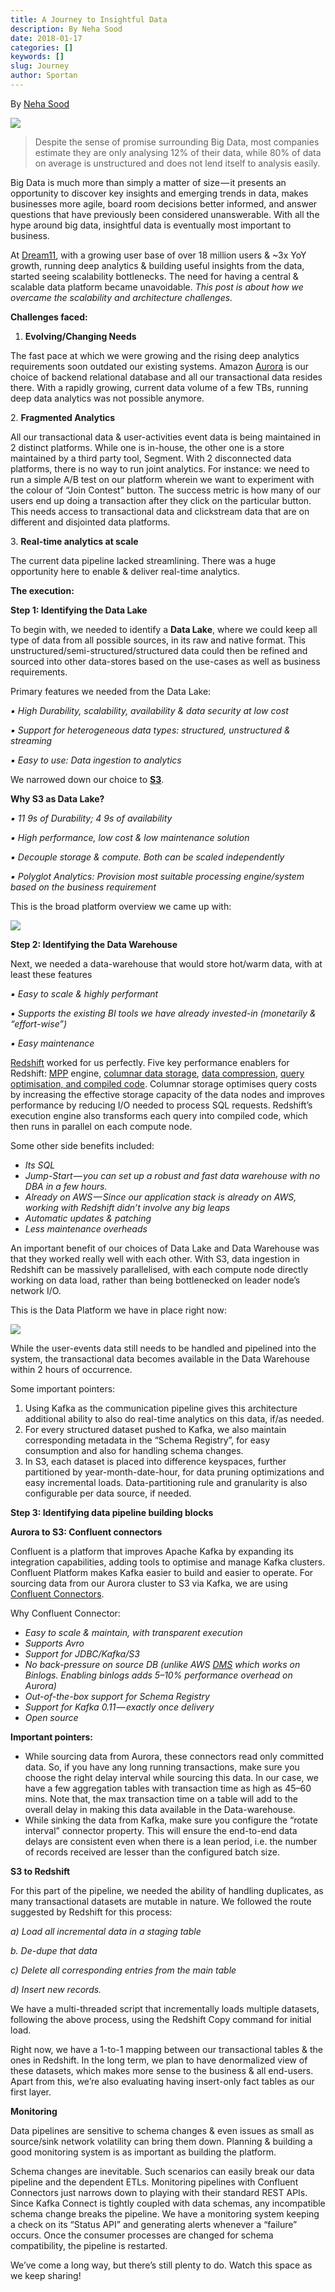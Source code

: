 ```yaml
---
title: A Journey to Insightful Data
description: By Neha Sood
date: 2018-01-17
categories: []
keywords: []
slug: Journey
author: Sportan
---
```


By [Neha Sood](https://www.linkedin.com/in/neha-sood-60719013/)

![](/a.jpg)

> Despite the sense of promise surrounding Big Data, most companies estimate they are only analysing 12% of their data, while 80% of data on average is unstructured and does not lend itself to analysis easily.

Big Data is much more than simply a matter of size — it presents an opportunity to discover key insights and emerging trends in data, makes businesses more agile, board room decisions better informed, and answer questions that have previously been considered unanswerable. With all the hype around big data, insightful data is eventually most important to business.

<!--truncate-->

At [Dream11](https://www.dream11.com/), with a growing user base of over 18 million users & ~3x YoY growth, running deep analytics & building useful insights from the data, started seeing scalability bottlenecks. The need for having a central & scalable data platform became unavoidable. _This post is about how we overcame the scalability and architecture challenges._

**Challenges faced:**

1. **Evolving/Changing Needs**

The fast pace at which we were growing and the rising deep analytics requirements soon outdated our existing systems. Amazon [Aurora](https://aws.amazon.com/rds/aurora) is our choice of backend relational database and all our transactional data resides there. With a rapidly growing, current data volume of a few TBs, running deep data analytics was not possible anymore.

2\. **Fragmented Analytics**

All our transactional data & user-activities event data is being maintained in 2 distinct platforms. While one is in-house, the other one is a store maintained by a third party tool, Segment. With 2 disconnected data platforms, there is no way to run joint analytics. For instance: we need to run a simple A/B test on our platform wherein we want to experiment with the colour of “Join Contest” button. The success metric is how many of our users end up doing a transaction after they click on the particular button. This needs access to transactional data and clickstream data that are on different and disjointed data platforms.

3\. **Real-time analytics at scale**

The current data pipeline lacked streamlining. There was a huge opportunity here to enable & deliver real-time analytics.

**The execution:**

**Step 1: Identifying the Data Lake**

To begin with, we needed to identify a **Data Lake**, where we could keep all type of data from all possible sources, in its raw and native format. This unstructured/semi-structured/structured data could then be refined and sourced into other data-stores based on the use-cases as well as business requirements.

Primary features we needed from the Data Lake:

_▪ High Durability, scalability, availability & data security at low cost_

_▪ Support for heterogeneous data types: structured, unstructured & streaming_

_▪ Easy to use: Data ingestion to analytics_

We narrowed down our choice to [**S3**](http://aws.amazon.com/s3).

**Why S3 as Data Lake?**

_▪ 11 9s of Durability; 4 9s of availability_

_▪ High performance, low cost & low maintenance solution_

_▪ Decouple storage & compute. Both can be scaled independently_

_▪ Polyglot Analytics: Provision most suitable processing engine/system based on the business requirement_

This is the broad platform overview we came up with:

![](/src/assets/a.jpg)

**Step 2: Identifying the Data Warehouse**

Next, we needed a data-warehouse that would store hot/warm data, with at least these features

_▪ Easy to scale & highly performant_

_▪ Supports the existing BI tools we have already invested-in (monetarily & “effort-wise”)_

_▪ Easy maintenance_

[Redshift](https://aws.amazon.com/documentation/redshift/) worked for us perfectly. Five key performance enablers for Redshift: [MPP](https://en.wikipedia.org/wiki/Massively_parallel) engine, [columnar data storage](http://docs.aws.amazon.com/redshift/latest/dg/c_columnar_storage_disk_mem_mgmnt.html), [data compression](https://aws.amazon.com/blogs/aws/data-compression-improvements-in-amazon-redshift/), [query optimisation, and compiled code](http://docs.aws.amazon.com/redshift/latest/dg/c-query-planning.html). Columnar storage optimises query costs by increasing the effective storage capacity of the data nodes and improves performance by reducing I/O needed to process SQL requests. Redshift’s execution engine also transforms each query into compiled code, which then runs in parallel on each compute node.

Some other side benefits included:

- _Its SQL_
- _Jump-Start — you can set up a robust and fast data warehouse with no DBA in a few hours._
- _Already on AWS — Since our application stack is already on AWS, working with Redshift didn’t involve any big leaps_
- _Automatic updates & patching_
- _Less maintenance overheads_

An important benefit of our choices of Data Lake and Data Warehouse was that they worked really well with each other. With S3, data ingestion in Redshift can be massively parallelised, with each compute node directly working on data load, rather than being bottlenecked on leader node’s network I/O.

This is the Data Platform we have in place right now:

![](/a.jpg)

While the user-events data still needs to be handled and pipelined into the system, the transactional data becomes available in the Data Warehouse within 2 hours of occurrence.

Some important pointers:

1.  Using Kafka as the communication pipeline gives this architecture additional ability to also do real-time analytics on this data, if/as needed.
2.  For every structured dataset pushed to Kafka, we also maintain corresponding metadata in the “Schema Registry”, for easy consumption and also for handling schema changes.
3.  In S3, each dataset is placed into difference keyspaces, further partitioned by year-month-date-hour, for data pruning optimizations and easy incremental loads. Data-partitioning rule and granularity is also configurable per data source, if needed.

**Step 3: Identifying data pipeline building blocks**

**Aurora to S3: Confluent connectors**

Confluent is a platform that improves Apache Kafka by expanding its integration capabilities, adding tools to optimise and manage Kafka clusters. Confluent Platform makes Kafka easier to build and easier to operate. For sourcing data from our Aurora cluster to S3 via Kafka, we are using [Confluent Connectors](https://www.confluent.io/product/connectors/).

Why Confluent Connector:

- _Easy to scale & maintain, with transparent execution_
- _Supports Avro_
- _Support for JDBC/Kafka/S3_
- _No back-pressure on source DB (unlike AWS_ [_DMS_](https://aws.amazon.com/dms/) _which works on Binlogs. Enabling binlogs adds 5–10% performance overhead on Aurora)_
- _Out-of-the-box support for Schema Registry_
- _Support for Kafka 0.11 — exactly once delivery_
- _Open source_

**Important pointers:**

- While sourcing data from Aurora, these connectors read only committed data. So, if you have any long running transactions, make sure you choose the right delay interval while sourcing this data. In our case, we have a few aggregation tables with transaction time as high as 45–60 mins. Note that, the max transaction time on a table will add to the overall delay in making this data available in the Data-warehouse.
- While sinking the data from Kafka, make sure you configure the “rotate interval” connector property. This will ensure the end-to-end data delays are consistent even when there is a lean period, i.e. the number of records received are lesser than the configured batch size.

**S3 to Redshift**

For this part of the pipeline, we needed the ability of handling duplicates, as many transactional datasets are mutable in nature. We followed the route suggested by Redshift for this process:

_a) Load all incremental data in a staging table_

_b. De-dupe that data_

_c) Delete all corresponding entries from the main table_

_d) Insert new records._

We have a multi-threaded script that incrementally loads multiple datasets, following the above process, using the Redshift Copy command for initial load.

Right now, we have a 1-to-1 mapping between our transactional tables & the ones in Redshift. In the long term, we plan to have denormalized view of these datasets, which makes more sense to the business & all end-users. Apart from this, we’re also evaluating having insert-only fact tables as our first layer.

**Monitoring**

Data pipelines are sensitive to schema changes & even issues as small as source/sink network volatility can bring them down. Planning & building a good monitoring system is as important as building the platform.

Schema changes are inevitable. Such scenarios can easily break our data pipeline and the dependent ETLs. Monitoring pipelines with Confluent Connectors just narrows down to playing with their standard REST APIs. Since Kafka Connect is tightly coupled with data schemas, any incompatible schema change breaks the pipeline. We have a monitoring system keeping a check on its “Status API” and generating alerts whenever a “failure” occurs. Once the consumer processes are changed for schema compatibility, the pipeline is restarted.

We’ve come a long way, but there’s still plenty to do. Watch this space as we keep sharing!

